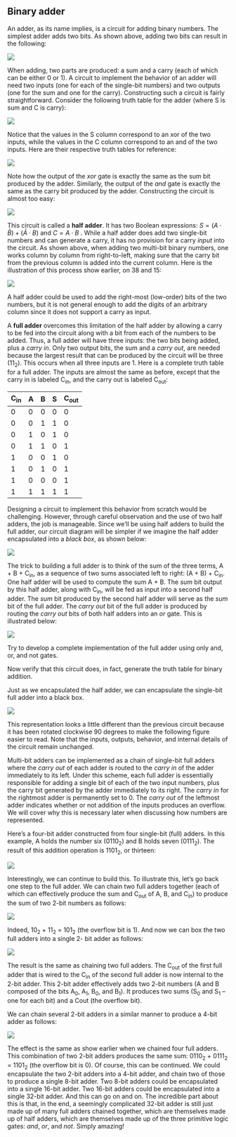 

## Binary adder

An adder, as its name implies, is a circuit for adding binary numbers. The simplest adder adds two bits. 
As shown above, adding two bits can result in the following:

![](./images/Lesson13-28.png)

When adding, two parts are produced: a sum and a carry (each of which can be either 0 or 1). A circuit 
to implement the behavior of an adder will need two inputs (one for each of the single-bit numbers) and 
two outputs (one for the sum and one for the carry). Constructing such a circuit is fairly straightforward.
Consider the following truth table for the adder (where S is sum and C is carry):

![](./images/Lesson13-29.png)

Notice that the values in the S column correspond to an xor of the two inputs, while the values in the C 
column correspond to an and of the two inputs. Here are their respective truth tables for reference:

![](./images/Lesson13-30.png)

Note how the output of the *xor* gate is exactly the same as the sum bit produced by the adder. Similarly, 
the output of the *and* gate is exactly the same as the carry bit produced by the adder. Constructing the 
circuit is almost too easy:

![](./images/Lesson13-31.png)

This circuit is called a **half adder**. It has two Boolean expressions: $S=(A \cdot \bar{B})+(\bar{A} \cdot B)$ and $C=A \cdot B$ . 
While a half adder does add two single-bit numbers and can generate a carry, it has no provision for a 
carry *input* into the circuit. As shown above, when adding two multi-bit binary numbers, one works 
column by column from right-to-left, making sure that the carry bit from the previous column is added 
into the current column. Here is the illustration of this process show earlier, on 38 and 15:

![](./images/Lesson13-32.png)

A half adder could be used to add the right-most (low-order) bits of the two numbers, but it is not 
general enough to add the digits of an arbitrary column since it does not support a carry as input.

A **full adder** overcomes this limitation of the half adder by allowing a carry to be fed into the circuit 
along with a bit from each of the numbers to be added. Thus, a full adder will have three inputs: the two
bits being added, plus a *carry* *in*. Only two output bits, the sum and a *carry* *out*, are needed because the 
largest result that can be produced by the circuit will be three (11~2~). This occurs when all three inputs 
are 1. Here is a complete truth table for a full adder. The inputs are almost the same as before, except 
that the carry in is labeled C~in~, and the carry out is labeled C~out~:

| C~in~ | A | B | S | C~out~ |
|--|:--------|----|----|----|
| 0 | 0 | 0 | 0 | 0 |
| 0 | 0 | 1 | 1 | 0 |
| 0 | 1 | 0 | 1 | 0 |
| 0 | 1 | 1 | 0 | 1 |
| 1 | 0 | 0 | 1 | 0 |
| 1 | 0 | 1 | 0 | 1 |
| 1 | 0 | 0 | 0 | 1 |
| 1 | 1 | 1 | 1 | 1 |

Designing a circuit to implement this behavior from scratch would be challenging. However, through 
careful observation and the use of two half adders, the job is manageable. Since we’ll be using half 
adders to build the full adder, our circuit diagram will be simpler if we imagine the half adder 
encapsulated into a *black box*, as shown below:

![](./images/Lesson13-34.png)

The trick to building a full adder is to think of the sum of the three terms, A + B + C~in~, as a sequence of 
two sums associated left to right: (A + B) + C~in~. One half adder will be used to compute the sum A + B. 
The *sum* bit output by this half adder, along with C~in~, will be fed as input into a second half adder. The 
*sum* bit produced by the second half adder will serve as the *sum* bit of the full adder. The *carry out* bit 
of the full adder is produced by routing the *carry out* bits of both half adders into an *or* gate. This is 
illustrated below:

![](./images/Lesson13-35.png)

::: {.callout-important title="Activity" collapse=false}
Try to develop a complete implementation of the full adder using only and, or, and not gates.

Now verify that this circuit does, in fact, generate the truth table for binary addition.
:::

Just as we encapsulated the half adder, we can encapsulate the single-bit full adder into a black box.

![](./images/Lesson13-36.png)

This representation looks a little different than the previous circuit because it has been rotated clockwise 
90 degrees to make the following figure easier to read. Note that the inputs, outputs, behavior, and 
internal details of the circuit remain unchanged.

Multi-bit adders can be implemented as a chain of single-bit full adders where the *carry out* of each 
adder is routed to the *carry in* of the adder immediately to its left. Under this scheme, each full adder is 
essentially responsible for adding a single bit of each of the two input numbers, plus the carry bit 
generated by the adder immediately to its right. The *carry in* for the rightmost adder is permanently set 
to 0. The *carry out* of the leftmost adder indicates whether or not addition of the inputs produces an 
overflow. We will cover why this is necessary later when discussing how numbers are represented.

Here's a four-bit adder constructed from four single-bit (full) adders. In this example, A holds the 
number six (0110~2~) and B holds seven (0111~2~). The result of this addition operation is 1101~2~, or thirteen:

![](./images/Lesson13-37.png)

Interestingly, we can continue to build this. To illustrate this, let's go back one step to the full adder. 
We can chain two full adders together (each of which can effectively produce the sum and C~out~ of A, B, 
and C~in~) to produce the sum of two 2-bit numbers as follows:

![](./images/Lesson13-38.png)

Indeed, 10~2~ + 11~2~ = 101~2~ (the overflow bit is 1). And now we can box the two full adders into a single 2-
bit adder as follows:

![](./images/Lesson13-39.png)

The result is the same as chaining two full adders. The C~out~ of the first full adder that is wired to the C~in~
of the second full adder is now internal to the 2-bit adder. This 2-bit adder effectively adds two 2-bit
numbers (A and B composed of the bits A~0~, A~1~, B~0~, and B~1~). It produces two sums (S~0~ and S~1~ – one for 
each bit) and a Cout (the overflow bit).

We can chain several 2-bit adders in a similar manner to produce a 4-bit adder as follows:

![](./images/Lesson13-40.png)

The effect is the same as show earlier when we chained four full adders. This combination of two 2-bit 
adders produces the same sum: 0110~2~ + 0111~2~ = 1101~2~ (the overflow bit is 0).
Of course, this can be continued. We could encapsulate the two 2-bit adders into a 4-bit adder, and 
chain two of those to produce a single 8-bit adder. Two 8-bit adders could be encapsulated into a single 
16-bit adder. Two 16-bit adders could be encapsulated into a single 32-bit adder. And this can go on 
and on. The incredible part about this is that, in the end, a seemingly complicated 32-bit adder is still 
just made up of many full adders chained together, which are themselves made up of half adders, which 
are themselves made up of the three primitive logic gates: *and*, *or*, and *not*. Simply amazing!
